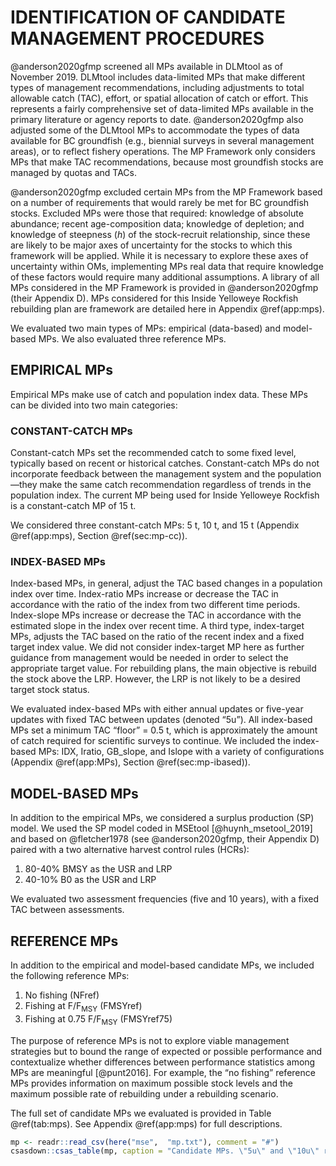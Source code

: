 
# IDENTIFICATION OF CANDIDATE MANAGEMENT PROCEDURES  {#sec:mp}

@anderson2020gfmp screened all MPs available in DLMtool as of November 2019.
DLMtool includes data-limited MPs that make different types of management recommendations, including adjustments to total allowable catch (TAC), effort, or spatial allocation of catch or effort.
This represents a fairly comprehensive set of data-limited MPs available in the primary literature or agency reports to date.
@anderson2020gfmp also adjusted some of the DLMtool MPs to accommodate the types of data available for BC groundfish (e.g., biennial surveys in several management areas), or to reflect fishery operations.
The MP Framework only considers MPs that make TAC recommendations, because most groundfish stocks are managed by quotas and TACs.

@anderson2020gfmp excluded certain MPs from the MP Framework based on a number
of requirements that would rarely be met for BC groundfish stocks.
Excluded MPs were those that required: knowledge of absolute abundance; recent age-composition data; knowledge of depletion; and knowledge of steepness (*h*) of the stock-recruit relationship, since these are likely to be major axes of uncertainty for the stocks to which this framework will be applied.
While it is necessary to explore these axes of uncertainty within OMs, implementing MPs real data that require knowledge of these factors would require many additional assumptions.
A library of all MPs considered in the MP Framework is provided in @anderson2020gfmp (their Appendix D).
MPs considered for this Inside Yelloweye Rockfish rebuilding plan are framework are detailed here in Appendix \@ref(app:mps).

We evaluated two main types of MPs: empirical (data-based) and model-based MPs. We also evaluated three reference MPs.

## EMPIRICAL MPs

Empirical MPs make use of catch and population index data.
These MPs can be divided into two main categories:

### CONSTANT-CATCH MPs

Constant-catch MPs set the recommended catch to some fixed level, typically based on recent or historical catches.
Constant-catch MPs do not incorporate feedback between the management system and the population---they make the same catch recommendation regardless of trends in the population index.
The current MP being used for Inside Yelloweye Rockfish is a constant-catch MP of 15 t.

We considered three constant-catch MPs: 5 t, 10 t, and 15 t (Appendix \@ref(app:mps), Section \@ref(sec:mp-cc)).

### INDEX-BASED MPs 

Index-based MPs, in general, adjust the TAC based changes in a population index over time.
Index-ratio MPs increase or decrease the TAC in accordance with the ratio of the index from two different time periods.
Index-slope MPs increase or decrease the TAC in accordance with the estimated slope in the index over recent time. 
A third type, index-target MPs, adjusts the TAC based on the ratio of the recent index and a fixed target index value.
We did not consider index-target MP here as further guidance from management would be needed in order to select the appropriate target value.
For rebuilding plans, the main objective is rebuild the stock above the LRP.
However, the LRP is not likely to be a desired target stock status.

We evaluated index-based MPs with either annual updates or five-year updates with fixed TAC between updates (denoted "5u"). 
All index-based MPs set a minimum TAC "floor" = 0.5 t, which is approximately the amount of catch required for scientific surveys to continue.
We included the index-based MPs: IDX, Iratio, GB_slope, and Islope with a variety of configurations (Appendix \@ref(app:MPs), Section \@ref(sec:mp-ibased)).

## MODEL-BASED MPs

In addition to the empirical MPs, we considered a surplus production (SP) model.
We used the SP model coded in MSEtool [@huynh_msetool_2019] and based on @fletcher1978 (see @anderson2020gfmp, their Appendix D) paired with a two alternative harvest control rules (HCRs):

1. 80-40% BMSY as the USR and LRP
2. 40-10% B0 as the USR and LRP

We evaluated two assessment frequencies (five and 10 years), with a fixed TAC between assessments.

## REFERENCE MPs

In addition to the empirical and model-based candidate MPs, we included the following reference MPs:

1. No fishing (NFref)
2. Fishing at F/F~MSY~ (FMSYref)
3. Fishing at 0.75 F/F~MSY~ (FMSYref75)

The purpose of reference MPs is not to explore viable management strategies but to bound the range of expected or possible performance and contextualize whether differences between performance statistics among MPs are meaningful [@punt2016].
For example, the "no fishing" reference MPs provides information on maximum possible stock levels and the maximum possible rate of rebuilding under a rebuilding scenario. 

The full set of candidate MPs we evaluated is provided in Table \@ref(tab:mps). See Appendix \@ref(app:mps) for full descriptions.

```r
mp <- readr::read_csv(here("mse",  "mp.txt"), comment = "#")
csasdown::csas_table(mp, caption = "Candidate MPs. \"5u\" and \"10u\" refer to every-five- and every-10-year update intervals; the other MPs were applied annually. Other numbers refer to MP configurations.", col_names = c("Management procedure", "MP type"))
```

